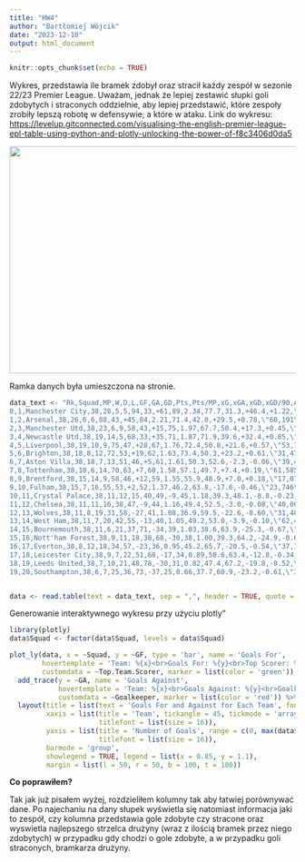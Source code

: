---
title: "HW4"
author: "Bartłomiej Wójcik"
date: "2023-12-10"
output: html_document
---

```{r setup, include=FALSE}
knitr::opts_chunk$set(echo = TRUE)
```

Wykres, przedstawia ile bramek zdobył oraz stracił każdy zespół w sezonie 22/23 
Premier League. Uważam, jednak że lepiej zestawić słupki goli zdobytych i straconych
oddzielnie, aby lepiej przedstawić, które zespoły zrobiły lepszą robotę w defensywie, 
a które w ataku.
Link do wykresu: <https://levelup.gitconnected.com/visualising-the-english-premier-league-epl-table-using-python-and-plotly-unlocking-the-power-of-f8c3406d0da5>

<div style="text-align: center;">
  <img src="C:\Users\barte\OneDrive\Pulpit\studia\SEM3\TWD\HW4\WykresPRZED.png" 
  width="600" height="400">
</div>

Ramka danych była umieszczona na stronie.
``` {r message = FALSE, warning = FALSE}
data_text <- "Rk,Squad,MP,W,D,L,GF,GA,GD,Pts,Pts/MP,xG,xGA,xGD,xGD/90,Attendance,Top Team Scorer,Goalkeeper,Notes
0,1,Manchester City,38,28,5,5,94,33,+61,89,2.34,77.7,31.3,+46.4,+1.22,\"53,249\",Erling Haaland - 36,Ederson,→ Champions League via league finish
1,2,Arsenal,38,26,6,6,88,43,+45,84,2.21,71.4,42.0,+29.5,+0.78,\"60,191\",\"Martin Ødegaard, Martinelli - 15\",Aaron Ramsdale,→ Champions League via league finish
2,3,Manchester Utd,38,23,6,9,58,43,+15,75,1.97,67.7,50.4,+17.3,+0.45,\"73,671\",Marcus Rashford - 17,David de Gea,→ Champions League via league finish
3,4,Newcastle Utd,38,19,14,5,68,33,+35,71,1.87,71.9,39.6,+32.4,+0.85,\"52,127\",Callum Wilson - 18,Nick Pope,→ Champions League via league finish
4,5,Liverpool,38,19,10,9,75,47,+28,67,1.76,72.4,50.8,+21.6,+0.57,\"53,163\",Mohamed Salah - 19,Alisson,→ Europa League via league finish
5,6,Brighton,38,18,8,12,72,53,+19,62,1.63,73.4,50.3,+23.2,+0.61,\"31,477\",Alexis Mac Allister - 10,Robert Sánchez,→ Europa League via league finish
6,7,Aston Villa,38,18,7,13,51,46,+5,61,1.61,50.3,52.6,-2.3,-0.06,\"39,485\",Ollie Watkins - 15,Emiliano Martínez,→ Europa Conference League via league finish
7,8,Tottenham,38,18,6,14,70,63,+7,60,1.58,57.1,49.7,+7.4,+0.19,\"61,585\",Harry Kane - 30,Hugo Lloris,
8,9,Brentford,38,15,14,9,58,46,+12,59,1.55,55.9,48.9,+7.0,+0.18,\"17,078\",Ivan Toney - 20,David Raya,
9,10,Fulham,38,15,7,16,55,53,+2,52,1.37,46.2,63.8,-17.6,-0.46,\"23,746\",Aleksandar Mitrović - 14,Bernd Leno,
10,11,Crystal Palace,38,11,12,15,40,49,-9,45,1.18,39.3,48.1,-8.8,-0.23,\"24,952\",Eberechi Eze - 10,Vicente Guaita,
11,12,Chelsea,38,11,11,16,38,47,-9,44,1.16,49.4,52.5,-3.0,-0.08,\"40,002\",Kai Havertz - 7,Kepa Arrizabalaga,
12,13,Wolves,38,11,8,19,31,58,-27,41,1.08,36.9,59.5,-22.6,-0.60,\"31,482\",\"Rúben Neves, Daniel Podence - 6\",José Sá,
13,14,West Ham,38,11,7,20,42,55,-13,40,1.05,49.2,53.0,-3.9,-0.10,\"62,462\",\"Saïd Benrahma, Jarrod Bowen - 6\",Łukasz Fabiański,
14,15,Bournemouth,38,11,6,21,37,71,-34,39,1.03,38.6,63.9,-25.3,-0.67,\"10,362\",Philip Billing - 7,Neto,
15,16,Nott'ham Forest,38,9,11,18,38,68,-30,38,1.00,39.3,64.2,-24.9,-0.66,\"29,188\",Taiwo Awoniyi - 10,Dean Henderson,
16,17,Everton,38,8,12,18,34,57,-23,36,0.95,45.2,65.7,-20.5,-0.54,\"37,180\",Dwight McNeil - 7,Jordan Pickford,
17,18,Leicester City,38,9,7,22,51,68,-17,34,0.89,50.6,63.4,-12.8,-0.34,\"30,193\",Harvey Barnes - 13,Danny Ward,Relegated
18,19,Leeds United,38,7,10,21,48,78,-30,31,0.82,47.4,67.2,-19.8,-0.52,\"34,626\",Rodrigo - 13,Illan Meslier,Relegated
19,20,Southampton,38,6,7,25,36,73,-37,25,0.66,37.7,60.9,-23.2,-0.61,\"30,440\",James Ward-Prowse - 9,Gavin Bazunu,Relegated"


data <- read.table(text = data_text, sep = ",", header = TRUE, quote = "\"")
```

Generowanie interaktywnego wykresu przy użyciu plotly"
``` {r message = FALSE, warning = FALSE}
library(plotly)
data$Squad <- factor(data$Squad, levels = data$Squad)

plot_ly(data, x = ~Squad, y = ~GF, type = 'bar', name = 'Goals For',
        hovertemplate = 'Team: %{x}<br>Goals For: %{y}<br>Top Scorer: %{customdata}<extra></extra>',
        customdata = ~Top.Team.Scorer, marker = list(color = 'green')) %>%
  add_trace(y = ~GA, name = 'Goals Against', 
            hovertemplate = 'Team: %{x}<br>Goals Against: %{y}<br>Goalkeeper: %{customdata}<extra></extra>',
            customdata = ~Goalkeeper, marker = list(color = 'red')) %>%
  layout(title = list(text = 'Goals For and Against for Each Team', font = list(size = 20)),
         xaxis = list(title = 'Team', tickangle = 45, tickmode = 'array', tickvals = ~Squad,
                      titlefont = list(size = 16)),
         yaxis = list(title = 'Number of Goals', range = c(0, max(data$GF, data$GA) + 5),
                      titlefont = list(size = 16)),
         barmode = 'group',
         showlegend = TRUE, legend = list(x = 0.85, y = 1.1),
         margin = list(l = 50, r = 50, b = 100, t = 100))
```

**Co poprawiłem?**

Tak jak już pisałem wyżej, rozdzieliłem kolumny tak aby łatwiej porównywać dane.
Po najechaniu na dany słupek wyświetla się natomiast informacja jaki to zespół,
czy kolumna przedstawia gole zdobyte czy stracone oraz wyswietla najlepszego strzelca
drużyny (wraz z ilością bramek przez niego zdobytych) w przypadku gdy chodzi o gole zdobyte, a w przypadku goli straconych, bramkarza drużyny.

